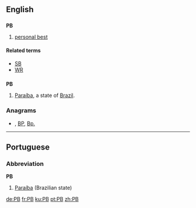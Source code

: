 {{also|Pb|pb}}

==English==

==={{initialism}}===
'''PB'''

# {{sports}} [[personal best]]

====Related terms====
*[[SB]]
*[[WR]]
==={{abbreviation}}===
'''PB'''
#[[Paraíba]], a state of [[Brazil]].

===Anagrams===
* {{alphagram|[[bp#English|bp]]}} , [[BP#English|BP]], [[Bp.#English|Bp.]]


----

==Portuguese==

===Abbreviation===
'''PB'''

# [[Paraíba]] (Brazilian state)

[[de:PB]]
[[fr:PB]]
[[ku:PB]]
[[pt:PB]]
[[zh:PB]]